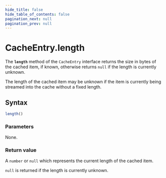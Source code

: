 ```yaml
---
hide_title: false
hide_table_of_contents: false
pagination_next: null
pagination_prev: null
---
```

# CacheEntry.length

The **`length`** method of the `CacheEntry` interface returns the size in bytes of the cached item, if known, otherwise returns `null` if the length is currently unknown.

The length of the cached item may be unknown if the item is currently being streamed into the cache without a fixed length.

## Syntax

```js
length()
```

### Parameters

None.

### Return value

A `number` or `null` which represents the current length of the cached item.

`null` is returned if the length is currently unknown.